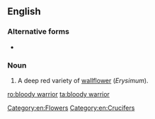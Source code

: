 {{also|bloody-warrior}}
==English==

===Alternative forms===
* {{l|en|bloody-warrior}}

===Noun===
{{en-noun|head=[[bloody]] [[warrior]]}}

# A deep red variety of [[wallflower]] (''Erysimum'').

[[Category:en:Flowers]]
[[Category:en:Crucifers]]

[[ro:bloody warrior]]
[[ta:bloody warrior]]